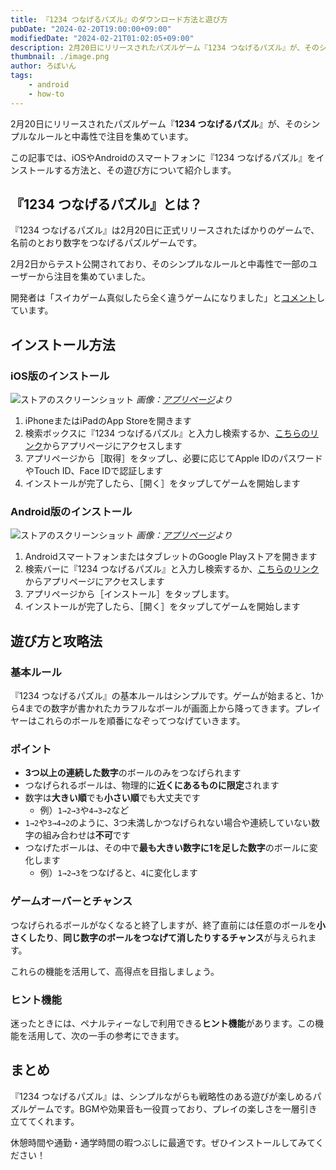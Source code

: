 ```yaml
---
title: 『1234 つなげるパズル』のダウンロード方法と遊び方
pubDate: "2024-02-20T19:00:00+09:00"
modifiedDate: "2024-02-21T01:02:05+09:00"
description: 2月20日にリリースされたパズルゲーム『1234 つなげるパズル』が、そのシンプルなルールと中毒性で注目を集めています。この記事では、iOSやAndroidのスマートフォンに『1234 つなげるパズル』をインストールする方法と、その遊び方について紹介します。
thumbnail: ./image.png
author: ろぼいん
tags:
    - android
    - how-to
---
```



2月20日にリリースされたパズルゲーム『**1234 つなげるパズル**』が、そのシンプルなルールと中毒性で注目を集めています。

この記事では、iOSやAndroidのスマートフォンに『1234 つなげるパズル』をインストールする方法と、その遊び方について紹介します。

## 『1234 つなげるパズル』とは？

<YouTube id="Sm-fPFdY3pI" />

『1234 つなげるパズル』は2月20日に正式リリースされたばかりのゲームで、名前のとおり数字をつなげるパズルゲームです。

2月2日からテスト公開されており、そのシンプルなルールと中毒性で一部のユーザーから注目を集めていました。

開発者は「スイカゲーム真似したら全く違うゲームになりました」と[コメント](https://twitter.com/ShadowloveP/status/1753357603927703904)しています。

## インストール方法

### iOS版のインストール

![ストアのスクリーンショット](./image-1.png)
*画像：[アプリページ](https://apps.apple.com/jp/app/id6475421133)より*

1. iPhoneまたはiPadのApp Storeを開きます
2. 検索ボックスに『1234 つなげるパズル』と入力し検索するか、[こちらのリンク](https://apps.apple.com/jp/app/id6475421133)からアプリページにアクセスします
3. アプリページから［取得］をタップし、必要に応じてApple IDのパスワードやTouch ID、Face IDで認証します
4. インストールが完了したら、［開く］をタップしてゲームを開始します

### Android版のインストール

![ストアのスクリーンショット](./image.png)
*画像：[アプリページ](https://play.google.com/store/apps/details?id=com.strawberry.connect1234)より*

1. AndroidスマートフォンまたはタブレットのGoogle Playストアを開きます
2. 検索バーに『1234 つなげるパズル』と入力し検索するか、[こちらのリンク](https://play.google.com/store/apps/details?id=com.strawberry.connect1234)からアプリページにアクセスします
3. アプリページから［インストール］をタップします。
4. インストールが完了したら、［開く］をタップしてゲームを開始します

## 遊び方と攻略法

### 基本ルール

『1234 つなげるパズル』の基本ルールはシンプルです。ゲームが始まると、1から4までの数字が書かれたカラフルなボールが画面上から降ってきます。プレイヤーはこれらのボールを順番になぞってつなげていきます。

### ポイント

- **3つ以上の連続した数字**のボールのみをつなげられます
- つなげられるボールは、物理的に**近くにあるものに限定**されます
- 数字は**大きい順**でも**小さい順**でも大丈夫です
  - 例）`1→2→3`や`4→3→2`など
- `1→2`や`3→4→2`のように、3つ未満しかつなげられない場合や連続していない数字の組み合わせは**不可**です
- つなげたボールは、その中で**最も大きい数字に1を足した数字**のボールに変化します
  - 例）`1→2→3`をつなげると、`4`に変化します

### ゲームオーバーとチャンス

つなげられるボールがなくなると終了しますが、終了直前には任意のボールを**小さくしたり**、**同じ数字のボールをつなげて消したりするチャンス**が与えられます。

これらの機能を活用して、高得点を目指しましょう。

### ヒント機能

迷ったときには、ペナルティーなしで利用できる**ヒント機能**があります。この機能を活用して、次の一手の参考にできます。

## まとめ

『1234 つなげるパズル』は、シンプルながらも戦略性のある遊びが楽しめるパズルゲームです。BGMや効果音も一役買っており、プレイの楽しさを一層引き立ててくれます。

休憩時間や通勤・通学時間の暇つぶしに最適です。ぜひインストールしてみてください！
